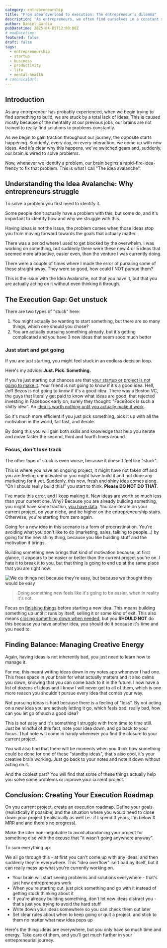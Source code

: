 ```yaml
---
category: entrepreneurship
title: "From idea overload to execution: The entrepreneur's dilemma"
description: 'As entrepreneurs, we often find ourselves in a constant state of idea overload. This article explores the challenges and strategies for turning ideas into actionable projects.'
author: Daniel Garcia
pubDatetime: 2025-04-05T12:00:00Z
# modDatetime:
featured: false
draft: false
tags:
  - entrepreneurship
  - startup
  - business
  - productivity
  - life
  - mental-health
# canonicalUrl:
---
```



## Introduction

As any entrepreneur has probably experienced, when we begin trying to find something to build, we are stuck by a total lack of ideas. This is caused mostly because of the mentality at our previous jobs, our brains are not trained to really find solutions to problems constantly.

As we begin to gain traction throughout our journey, the opposite starts happening. Suddenly, every day, on every interaction, we come up with new ideas. And it's clear why this happens, we've switched gears and, suddenly, our brain is wired to solve problems.

Now, whenever we identify a problem, our brain begins a rapid-fire-idea-frenzy to fix that problem. This is what I call "The idea avalanche".

<WebsiteDesignCTA client:visible />

## Understanding the Idea Avalanche: Why entrepreneurs struggle

To solve a problem you first need to identify it.

Some people don't actually have a problem with this, but some do, and it's important to identify how and why we struggle with this.

Having ideas is not the issue, the problem comes when those ideas stop you from moving forward towards the goals that actually matter.

There was a period where I used to get blocked by the overwhelm. I was working on something, but suddenly there were these new 4 or 5 ideas that seemed more attractive, easier even, than the venture I was currently doing.

There were a couple of times where I made the error of pursuing some of these straight away. They were so good, how could I NOT pursue them?

This is the issue with the Idea Avalanche, not that you have it, but that you are actually acting on it without even thinking it through.

## The Execution Gap: Get unstuck

There are two types of "stuck" here:

1. You might actually be wanting to start something, but there are so many things, which one should you chose?
2. You are actually pursuing something already, but it's getting complicated and you have 3 new ideas that seem sooo much better

### Just start and get going

If you are just starting, you might feel stuck in an endless decision loop.

Here's my advice: **Just. Pick. Something.**

If you're just starting out chances are that [your startup or project is not going to make it](#todo). Your friend is not going to know if it's a good idea. Hell, Jeff Bezos is not going to know if it's a good idea. There was a Boston VC, the guys that literally get paid to know what ideas are good, that rejected investing in Facebook early on, surely they thought: "FaceBook is such a shitty idea". An [idea is worth nothing until you actually make it work](#todo).

So it's much more efficient if you just pick something, pick it up with all the motivation in the world, fail fast, and iterate.

By doing this you will gain both skills and knowledge that help you iterate and move faster the second, third and fourth times around.

### Focus, don't lose track

The other type of stuck is even worse, because it doesn't feel like "stuck".

This is where you have an ongoing project, it might have not taken off and you are feeling unmotivated or you might have build it and not done any marketing for it yet. Suddenly, this new, fresh and shiny idea comes along. "Oh I should really build this!" you start to think. **Please DO NOT DO THAT**.

I've made this error, and I keep making it. New ideas are worth so much less than your current one. Why? Because you are already building something, you might have some traction, [you have data](#todo). You can iterate on your current project, on your niche, and be higher on the entrepreneurship stairs. Otherwise, you're starting from zero again.

Going for a new idea in this scenario is a form of procrastination. You're avoiding what you don't like to do (marketing, sales, talking to people...) by going for the new shiny thing, because you like building stuff and the motivation it brings.

Building something new brings that kind of motivation because, at first glance, it appears to be easier or better than the current project you're on. I hate it to break it to you, but that thing is going to end up at the same place that you are right now:

![We do things not because they're easy, but because we thought they would be easy](./we-do-things.jpg)

> Doing something new feels like it's going to be easier, when in reality it's not.

Focus on [finishing things](#todo) before starting a new idea. This means building something up until it runs by itself, selling it or some kind of exit. This also means [closing something down when needed](#todo), but you **SHOULD NOT** do this because you have another idea, you should do it because it's time and you need to.

## Finding Balance: Managing Creative Energy

Again, having ideas is not inherently bad, you just need to learn how to manage it.

For me, this meant writing ideas down in my notes app whenever I had one. This frees space in your brain for what actually matters and it also calms you down, knowing that you can come back to it in the future. I now have a list of dozens of ideas and I know I will never get to all of them, which is one more reason you shouldn't pursue every idea that comes your way.

Not pursuing ideas is hard because there is a feeling of "loss". By not acting on a new idea you are actively letting it go, which feels bad, really bad, how can you let go of such a good idea?

This is not easy and it's something I struggle with from time to time still. Just be mindful of this fact, note your idea down, and go back to your focus. That note will come in handy whenever you find the closure to your current project.

You will also find that there will be moments when you think how something could be done for one of these "standby ideas", that's also cool, it's your creative brain working. Just go back to your notes and note it down without acting on it.

And the coolest part? You will find that some of these things actually help you solve some problems or improve your current project.

## Conclusion: Creating Your Execution Roadmap

On you current project, create an execution roadmap. Define your goals (realistically if possible) and the situation where you would need to close down your project (realistically as well i.e.: if I spend 3 years, I'm below X MRR and and there's no progress).

Make the later non-negotiable to avoid abandoning your project for something else with the excuse that "it wasn't going anywhere anyway".

To sum everything up:

We all go through this - at first you can't come up with any ideas, and then suddenly they're everywhere. This "idea overflow" isn't bad by itself, but it can really mess up what you're currently working on.

- Your brain will start seeing problems and solutions everywhere - that's just how entrepreneurs work
- When you're starting out, just pick something and go with it instead of getting stuck thinking about it
- If you're already building something, don't let new ideas distract you - that's just you trying to avoid the hard stuff
- Write down your ideas somewhere so you can check them out later
- Set clear rules about when to keep going or quit a project, and stick to them no matter what new idea pops up

Here's the thing: ideas are everywhere, but you only have so much time and energy. Take care of them, and you'll get much further in your entrepreneurial journey.
